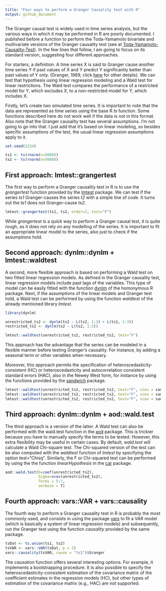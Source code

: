 ```yaml
---
title: "Four ways to perform a Granger Causality test with R"
output: github_document
---
```


The Granger causal test is widely used in time series analysis, but the various ways in which it may be performed in R are poorly documented. I published before a function to perform the Toda-Yamamoto bivariate and multivariate versions of the Granger causality test (see at  [Toda-Yamamoto-Causality-Test](https://github.com/nicolarighetti/Toda-Yamamoto-Causality-Test/blob/main/README.md)). In the few lines that follow, I am going to focus on its standard version, suggesting four different approaches.

For starters, a definition. A time series X is said to Granger cause another time series Y if past values of X and Y predict Y significantly better than past values of Y only. (Granger, 1969, click  [here](https://github.com/nicolarighetti/Toda-Yamamoto-Causality-Test/blob/main/README.md) for other details). We can test that hypothesis using linear regression modeling and a Wald test for linear restrictions. The Wald test compares the performance of a restricted model for Y, which excludes X, to a non-restricted model for Y, which includes X.

Firstly, let's create two simulated time series. It is important to note that the data are represented as time series using the base R *ts* function. Some functions described here do not work well if the data is not in this format. Also note that the Granger causality test has several assumptions. I'm not going to go into that. I just add that it's based on linear modeling, so besides specific assumptions of the test, the usual linear regression assumptions apply to it.

```r
set.seed(1234)

ts1 <- ts(rnorm(n=5000))
ts2 <- ts(rnorm(n=5000))
```

## First approach: lmtest::grangertest

The first way to perform a Granger causality test in R is to use the *grangertest* function provided by the [lmtest](https://cran.r-project.org/web/packages/lmtest/index.html) package. We can test if the series *ts1* Granger-causes the series *t2* with a simple line of code. It turns out the *ts1* does not Granger-cause *ts2*.

```r
lmtest::grangertest(ts1, ts2, order=3, test="F")
```

While *grangertest* is a quick way to perform a Granger causal test, it is quite rough, as it does not rely on any modelling of the series. It is important to fit an appropriate linear model to the series, also just to check if the assumptions hold.

## Second approach: dynlm::dynlm + lmtest::waldtest

A second, more flexible approach is based on performing a Wald test on two fitted linear regression models. As defined in the Granger causality test, linear regression models include past lags of the variables. This type of model can be easily fitted with the function [dynlm](https://cran.r-project.org/web/packages/dynlm/index.html) of the homonymous R package. Next, if the assumptions of the linear models and Granger test hold, a Wald test can be performed by using the function *waldtest* of the already mentioned library *lmtest*.

```r
library(dynlm)
```

```r
unrestricted_ts2 <- dynlm(ts2 ~ L(ts2, 1:3) + L(ts1, 1:3))
restricted_ts2 <- dynlm(ts2 ~ L(ts2, 1:3))

lmtest::waldtest(unrestricted_ts2, restricted_ts2, test="F")                  
```

This approach has the advantage that the series can be modeled in a flexible manner before testing Granger's causality. For instance, by adding a seasonal term or other variables when necessary.

Moreover, this approach permits the specification of heteroscedasticity-consistent (HC) or heteroscedasticity and autocorrelation consistent standard errors (HAC), also in the Newey West form, for instance by using the functions provided by the [sandwich](https://cran.r-project.org/web/packages/sandwich/index.html) package.

```r
lmtest::waldtest(unrestricted_ts2, restricted_ts2, test="F", vcov = sandwich::vcovHC) 
lmtest::waldtest(unrestricted_ts2, restricted_ts2, test="F", vcov = sandwich::vcovHAC) 
lmtest::waldtest(unrestricted_ts2, restricted_ts2, test="F", vcov = sandwich::NeweyWest) 
```

## Third approach: dynlm::dynlm + aod::wald.test

The third approach is a version of the latter. A Wald test can also be performed with the wald.test function in the [aod](https://cran.r-project.org/web/packages/aod/index.html) package. This is trickier because you have to manually specify the terms to be tested. However, this extra flexibility may be useful in certain cases. By default, *wald.test* will calculate a Wald Chi-square test. The Chi-squared version of the test can be also computed with the *waldtest* function of *lmtest* by specifying the option test="Chisq". Similarly, the F or Chi-squared test can be performed by using the the function *linearHypothesis* in the [car](https://cran.r-project.org/web/packages/car/index.html) package.

```r
aod::wald.test(b=coef(unrestricted_ts2), 
               Sigma=vcov(unrestricted_ts2),
               Terms = 5:7,
               verbose = T)
```

## Fourth approach: vars::VAR + vars::causality

The fourth way to perform a Granger causality test in R is probably the most commonly used, and consists in using the package [vars](https://cran.r-project.org/web/packages/vars/index.html) to fit a VAR model (which is basically a system of linear regression models) and subsequently, run the Granger test using the function *causality* provided by the same package.

```r
tsDat <- ts.union(ts1, ts2) 
tsVAR <- vars::VAR(tsDat, p = 3)
vars::causality(tsVAR, cause = "ts1")$Granger
```

The *causation* function offers several interesting options. For example, it implements a bootstrapping procedure. It is also possible to specify the heteroscedasticity-consistent estimation of the covariance matrix of the coefficient estimates in the regression models (HC), but other types of estimation of the covariance matrix (e.g., HAC) are not supported.